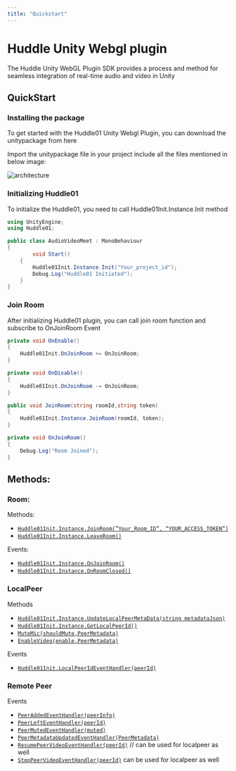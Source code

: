 ---
title: "Quickstart"
---


# Huddle Unity Webgl plugin

The Huddle Unity WebGL Plugin SDK provides a process and method for seamless integration of real-time audio and video in Unity

## **QuickStart**

### Installing the package

To get started with the Huddle01 Unity Webgl Plugin, you can download the unitypackage from here

Import the unitypackage file in your project include all the files mentioned in below image:

<Image
  src="/docs/images/HuddlePackage_01.png"
  alt="architecture"
  width={1000}
  height={1000}
  quality={100}
  priority
  className="my-8"
/>

### **Initializing** Huddle01

To initialize the Huddle01, you need to call Huddle01Init.Instance.Init method

```csharp filename=".csharp"
using UnityEngine;
using Huddle01;

public class AudioVideoMeet : MonoBehaviour
{
		void Start()
    {
        Huddle01Init.Instance.Init("Your_project_id");
        Debug.Log("Huddle01 Initiated");
    }
}
```

### Join Room

After initializing Huddle01 plugin, you can call join room function and subscribe to OnJoinRoom Event

```csharp filename=".csharp"
private void OnEnable()
{
    Huddle01Init.OnJoinRoom += OnJoinRoom;
}

private void OnDisable()
{
    Huddle01Init.OnJoinRoom -= OnJoinRoom;
}

public void JoinRoom(string roomId,string token)
{
    Huddle01Init.Instance.JoinRoom(roomId, token);
}

private void OnJoinRoom()
{
    Debug.Log("Room Joined");
}
```

## Methods:

### Room:

Methods:

- [`Huddle01Init.Instance.JoinRoom(”Your_Room_ID”, “YOUR_ACCESS_TOKEN”)`](/UnityWebglPlugin/methods/room#joinroom)
- [`Huddle01Init.Instance.LeaveRoom()`](/UnityWebglPlugin/methods/room#leaveroom)

Events:

- [`Huddle01Init.Instance.OnJoinRoom()`](/UnityWebglPlugin/methods/room#huddle01initjoinroomeventhandler-onjoinroom)
- [`Huddle01Init.Instance.OnRoomClosed()`](/UnityWebglPlugin/methods/room#huddle01initroomclosedeventhandler-roomclosed)

### LocalPeer

Methods

- [`Huddle01Init.Instance.UpdateLocalPeerMetaData(string metadataJson)`](/UnityWebglPlugin/methods/localPeer#updatelocalpeermetadatastring-metadata)
- [`Huddle01Init.Instance.GetLocalPeerId()`](/UnityWebglPlugin/methods/localPeer#getlocalpeerid)
- [`MuteMic(shouldMute,PeerMetadata)`](/UnityWebglPlugin/methods/localPeer#mutemicbool-shouldmute-peermetadata-metadata)
- [`EnableVideo(enable,PeerMetadata)`](/UnityWebglPlugin/methods/localPeer#enablevideobool-enable-peermetadata-metadata)

Events

- [`Huddle01Init.LocalPeerIdEventHandler(peerId)`](/UnityWebglPlugin/methods/localPeer#localpeeridstring-peerid)

### Remote Peer

Events

- [`PeerAddedEventHandler(peerInfo)`](/UnityWebglPlugin/methods/remotePeer#peeraddedeventhandlerstring-peerinfo)
- [`PeerLeftEventHandler(peerId)`](/UnityWebglPlugin/methods/remotePeer#peerlefteventhandlerstring-peerid)
- [`PeerMutedEventHandler(muted)`](/UnityWebglPlugin/methods/remotePeer#peermutedeventhandlerstring-peeridbool-muted)
- [`PeerMetadataUpdatedEventHandler(PeerMetadata)`](/UnityWebglPlugin/methods/remotePeer#peermetadataupdatedeventhandlerstring-peermetadata)
- [`ResumePeerVideoEventHandler(peerId)`](/UnityWebglPlugin/methods/remotePeer#resumepeervideoeventhandlerstring-peerid) // can be used for localpeer as well
- [`StopPeerVideoEventHandler(peerId)`](/UnityWebglPlugin/methods/remotePeer#stoppeervideoeventhandlerstring-peerid) can be used for localpeer as well
